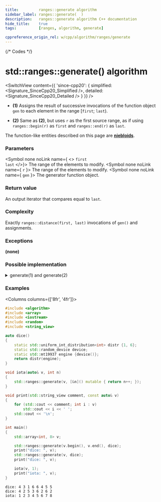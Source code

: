 ```yaml
---
title:         ranges::generate algorithm
sidebar_label: ranges::generate(  )
description:   ranges::generate algorithm C++ documentation
hide_title:    true
tags:          [ranges, algorithm, generate]

cppreference_origin_rel: w/cpp/algorithm/ranges/generate
---
```



{/* Codes */}


# std::ranges::generate() algorithm

<SwitchView content={{
	'since-cpp20': {
		simplified:	<Signature_SinceCpp20_Simplified />,
		detailed:	<Signature_SinceCpp20_Detailed />
	}
}} />

- **(1)** Assigns the result of successive invocations of the function object `gen` to each element in the range [`first`; `last`).

- **(2)** Same as **(2)**, but uses `r` as the first source range, as if using `ranges::begin(r)` as `first` and `ranges::end(r)` as `last`.

The function-like entities described on this page are [**niebloids**](/docs/std/algo/niebloids).

### Parameters

<SymbolTable>

  <Symbol none noLink name={ <> <code>first</code> <br/> <code>last</code> </>}>
    The range of the elements to modify.
  </Symbol>
  <Symbol none noLink name={ <code>r</code> }>
    The range of the elements to modify.
  </Symbol>
  <Symbol none noLink name={ <code>gen</code> }>
    The generator function object.
  </Symbol>

</SymbolTable>

### Return value

An output iterator that compares equal to `last`.

### Complexity

Exactly `ranges::distance(first, last)` invocations of `gen()` and assignments.

### Exceptions

**(none)**

### Possible implementation

<details>
<summary>generate(1) and generate(2)</summary>

```cpp
struct generate_fn
{
    template<std::input_or_output_iterator O, std::sentinel_for<O> S,
             std::copy_constructible F>
    requires std::invocable<F&> && std::indirectly_writable<O, std::invoke_result_t<F&>>
    constexpr O operator()(O first, S last, F gen) const
    {
        for (; first != last; *first = std::invoke(gen), ++first)
        {}
        return first;
    }

    template<class R, std::copy_constructible F>
    requires std::invocable<F&> && ranges::output_range<R, std::invoke_result_t<F&>>
    constexpr ranges::borrowed_iterator_t<R> operator()(R&& r, F gen) const
    {
        return (*this)(ranges::begin(r), ranges::end(r), std::move(gen));
    }
};

inline constexpr generate_fn generate {};
```

</details>

### Examples

<Columns columns={['8fr', '4fr']}>
<div>

```cpp title='Main.cpp' showLineNumbers
#include <algorithm>
#include <array>
#include <iostream>
#include <random>
#include <string_view>

auto dice()
{
    static std::uniform_int_distribution<int> distr {1, 6};
    static std::random_device device;
    static std::mt19937 engine {device()};
    return distr(engine);
}

void iota(auto& v, int n)
{
    std::ranges::generate(v, [&n]() mutable { return n++; });
}

void print(std::string_view comment, const auto& v)
{
    for (std::cout << comment; int i : v)
        std::cout << i << ' ';
    std::cout << '\n';
}

int main()
{
    std::array<int, 8> v;

    std::ranges::generate(v.begin(), v.end(), dice);
    print("dice: ", v);
    std::ranges::generate(v, dice);
    print("dice: ", v);

    iota(v, 1);
    print("iota: ", v);
}
```

</div>
<div>

```plaintext title="Output"
dice: 4 3 1 6 6 4 5 5
dice: 4 2 5 3 6 2 6 2
iota: 1 2 3 4 5 6 7 8
```

</div>
</Columns>
